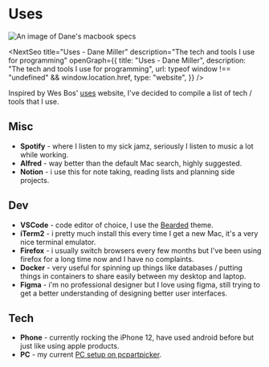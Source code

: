 
<div className="prose mt-24 max-w-none">

# Uses

<Image
  src="https://i.imgur.com/ms5kVdI.png"
  height={490}
  width={896}
  alt="An image of Dane's macbook specs"
/>

<NextSeo
  title="Uses - Dane Miller"
  description="The tech and tools I use for programming"
  openGraph={{
    title: "Uses - Dane Miller",
    description: "The tech and tools I use for programming",
    url: typeof window !== "undefined" && window.location.href,
    type: "website",
  }}
/>

Inspired by Wes Bos' [uses](https://uses.tech/) website, I've decided to compile a list of tech / tools that I use.

## Misc

- **Spotify** - where I listen to my sick jamz, seriously I listen to music a lot while working.
- **Alfred** - way better than the default Mac search, highly suggested.
- **Notion** - i use this for note taking, reading lists and planning side projects.

## Dev

- **VSCode** - code editor of choice, I use the [Bearded](https://marketplace.visualstudio.com/items?itemName=BeardedBear.beardedtheme) theme.
- **iTerm2** - i pretty much install this every time I get a new Mac, it's a very nice terminal emulator.
- **Firefox** - i usually switch browsers every few months but I've been using firefox for a long time now and I have no complaints.
- **Docker** - very useful for spinning up things like databases / putting things in containers to share easily between my desktop and laptop.
- **Figma** - i'm no professional designer but I love using figma, still trying to get a better understanding of designing better user interfaces.

## Tech

- **Phone** - currently rocking the iPhone 12, have used android before but just like using apple products.
- **PC** - my current [PC setup on pcpartpicker](https://pcpartpicker.com/user/Danex2/saved/#view=XBNLJx).

</div>
